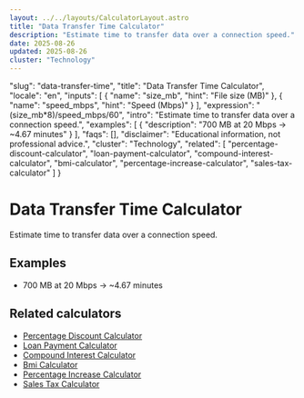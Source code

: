 ```yaml
---
layout: ../../layouts/CalculatorLayout.astro
title: "Data Transfer Time Calculator"
description: "Estimate time to transfer data over a connection speed."
date: 2025-08-26
updated: 2025-08-26
cluster: "Technology"
---
```


  "slug": "data-transfer-time",
  "title": "Data Transfer Time Calculator",
  "locale": "en",
  "inputs": [
    {
      "name": "size_mb",
      "hint": "File size (MB)"
    },
    {
      "name": "speed_mbps",
      "hint": "Speed (Mbps)"
    }
  ],
  "expression": "(size_mb*8)/speed_mbps/60",
  "intro": "Estimate time to transfer data over a connection speed.",
  "examples": [
    {
      "description": "700 MB at 20 Mbps → ~4.67 minutes"
    }
  ],
  "faqs": [],
  "disclaimer": "Educational information, not professional advice.",
  "cluster": "Technology",
  "related": [
    "percentage-discount-calculator",
    "loan-payment-calculator",
    "compound-interest-calculator",
    "bmi-calculator",
    "percentage-increase-calculator",
    "sales-tax-calculator"
  ]
}

# Data Transfer Time Calculator

Estimate time to transfer data over a connection speed.

<Calculator schema={schema} />

## Examples

- 700 MB at 20 Mbps → ~4.67 minutes

## Related calculators

- [Percentage Discount Calculator](/calculators/percentage-discount-calculator/)
- [Loan Payment Calculator](/calculators/loan-payment-calculator/)
- [Compound Interest Calculator](/calculators/compound-interest-calculator/)
- [Bmi Calculator](/calculators/bmi-calculator/)
- [Percentage Increase Calculator](/calculators/percentage-increase-calculator/)
- [Sales Tax Calculator](/calculators/sales-tax-calculator/)

